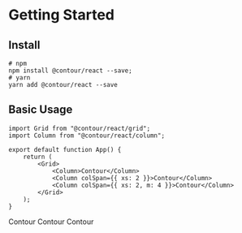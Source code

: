 
<Meta title="Docs/Getting Started" />

# Getting Started

## Install

```shell
# npm
npm install @contour/react --save;
# yarn
yarn add @contour/react --save
```

## Basic Usage

```tsx
import Grid from "@contour/react/grid";
import Column from "@contour/react/column";

export default function App() {
	return (
		<Grid>
			<Column>Contour</Column>
			<Column colSpan={{ xs: 2 }}>Contour</Column>
			<Column colSpan={{ xs: 2, m: 4 }}>Contour</Column>
		</Grid>
	);
}
```

<Grid>
	<Column>
		<DebugBox>Contour</DebugBox>
	</Column>
	<Column colSpan={{ xs: 2 }}>
		<DebugBox>Contour</DebugBox>
	</Column>
	<Column colSpan={{ xs: 2, m: 4 }}>
		<DebugBox>Contour</DebugBox>
	</Column>
</Grid>
